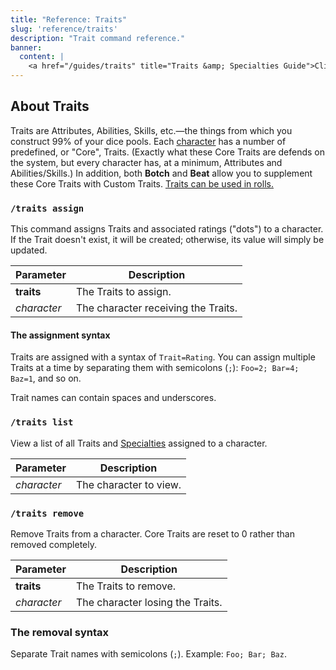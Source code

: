 ```yaml
---
title: "Reference: Traits"
slug: 'reference/traits'
description: "Trait command reference."
banner:
  content: |
    <a href="/guides/traits" title="Traits &amp; Specialties Guide">Click here to view the Traits & Specialties guide.</a>
---
```



<RefBoilerplate command="traits" />

## About Traits

Traits are Attributes, Abilities, Skills, etc.—the things from which you construct 99% of your dice pools. Each [character](/guides/character-creation) has a number of predefined, or "Core", Traits. (Exactly what these Core Traits are defends on the system, but every character has, at a minimum, Attributes and Abilities/Skills.) In addition, both **Botch** and **Beat** allow you to supplement these Core Traits with Custom Traits. [Traits can be used in rolls.](/guides/rolls)

### `/traits assign`

This command assigns Traits and associated ratings ("dots") to a character. If the Trait doesn't exist, it will be created; otherwise, its value will simply be updated.

| Parameter   | Description                                               |
|-------------|-----------------------------------------------------------|
| **traits**  | The Traits to assign.                                     |
| *character* | The character receiving the Traits.                       |

#### The assignment syntax

Traits are assigned with a syntax of `Trait=Rating`. You can assign multiple Traits at a time by separating them with semicolons (`;`): `Foo=2; Bar=4; Baz=1`, and so on.

Trait names can contain spaces and underscores.

### `/traits list`

View a list of all Traits and [Specialties](/reference/specialties) assigned to a character.

| Parameter   | Description                                               |
|-------------|-----------------------------------------------------------|
| *character* | The character to view.                                    |

### `/traits remove`

Remove Traits from a character. Core Traits are reset to 0 rather than removed completely.

| Parameter   | Description                                               |
|-------------|-----------------------------------------------------------|
| **traits**  | The Traits to remove.                                     |
| *character* | The character losing the Traits.                          |

### The removal syntax

Separate Trait names with semicolons (`;`). Example: `Foo; Bar; Baz`.
